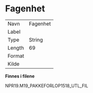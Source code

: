 
# Fagenhet {-}

| | |
|----|----|
| Navn     | Fagenhet |
| Label    |  |
| Type     | String |
| Length   | 69    |
| Format   |  |
| Kilde    |   |

**Finnes i filene**

NPR19.M19_PAKKEFORLOP1518_UTL_FIL

